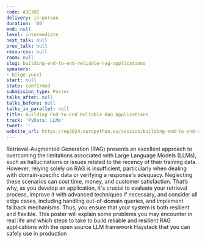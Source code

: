```yaml
---
code: A3E3XE
delivery: in-person
duration: '60'
end: null
level: intermediate
next_talk: null
prev_talk: null
resources: null
room: null
slug: building-end-to-end-reliable-rag-applications
speakers:
- bilge-yucel
start: null
state: confirmed
submission_type: Poster
talks_after: null
talks_before: null
talks_in_parallel: null
title: Building End-to-End Reliable RAG Applications
track: 'PyData: LLMs'
tweet: ''
website_url: https://ep2024.europython.eu/session/building-end-to-end-reliable-rag-applications
---
```


Retrieval-Augmented Generation (RAG) presents an excellent approach to overcoming the limitations associated with Large Language Models (LLMs), such as hallucinations or issues related to the recency of their training data. However, relying solely on RAG is insufficient, particularly when dealing with domain-specific data or verifying a response's adequacy. Neglecting these scenarios can cost time, money, and customer satisfaction. That’s why, as you develop an application, it's crucial to evaluate your retrieval process, improve it with advanced techniques if necessary, and consider all edge cases, including handling out-of-domain queries, and implement fallback mechanisms. Thus, you ensure that your system is both resilient and flexible.
This poster will explain some problems you may encounter in real life and which steps to take to build reliable and resilient RAG applications with the open source LLM framework Haystack that you can safely use in production
